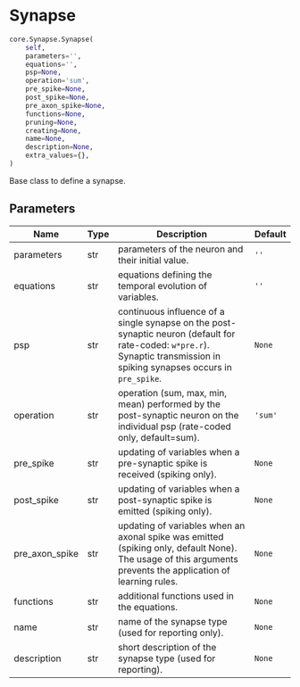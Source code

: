 # Synapse { #ANNarchy.core.Synapse.Synapse }

```python
core.Synapse.Synapse(
    self,
    parameters='',
    equations='',
    psp=None,
    operation='sum',
    pre_spike=None,
    post_spike=None,
    pre_axon_spike=None,
    functions=None,
    pruning=None,
    creating=None,
    name=None,
    description=None,
    extra_values={},
)
```

Base class to define a synapse.

## Parameters {.doc-section .doc-section-parameters}

| Name           | Type   | Description                                                                                                                                                                    | Default   |
|----------------|--------|--------------------------------------------------------------------------------------------------------------------------------------------------------------------------------|-----------|
| parameters     | str    | parameters of the neuron and their initial value.                                                                                                                              | `''`      |
| equations      | str    | equations defining the temporal evolution of variables.                                                                                                                        | `''`      |
| psp            | str    | continuous influence of a single synapse on the post-synaptic neuron (default for rate-coded: ``w*pre.r``). Synaptic transmission in spiking synapses occurs in ``pre_spike``. | `None`    |
| operation      | str    | operation (sum, max, min, mean) performed by the post-synaptic neuron on the individual psp (rate-coded only, default=sum).                                                    | `'sum'`   |
| pre_spike      | str    | updating of variables when a pre-synaptic spike is received (spiking only).                                                                                                    | `None`    |
| post_spike     | str    | updating of variables when a post-synaptic spike is emitted (spiking only).                                                                                                    | `None`    |
| pre_axon_spike | str    | updating of variables when an axonal spike was emitted (spiking only, default None). The usage of this arguments prevents the application of learning rules.                   | `None`    |
| functions      | str    | additional functions used in the equations.                                                                                                                                    | `None`    |
| name           | str    | name of the synapse type (used for reporting only).                                                                                                                            | `None`    |
| description    | str    | short description of the synapse type (used for reporting).                                                                                                                    | `None`    |